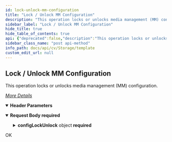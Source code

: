 ```yaml
---
id: lock-unlock-mm-configuration
title: "Lock / Unlock MM Configuration"
description: "This operation locks or unlocks media management (MM) configuration."
sidebar_label: "Lock / Unlock MM Configuration"
hide_title: true
hide_table_of_contents: true
api: {"deprecated":false,"description":"This operation locks or unlocks media management (MM) configuration.\n\n[_More Details_](http://documentation.commvault.com/commvault/v11/article?p=features/rest_api/operations/post_lock_mm_configuration.htm)","operationId":"Lock / Unlock MM Configuration","parameters":[{"description":"","in":"header","name":"Authtoken","required":true,"schema":{"example":"{{TOKEN}}","type":"string"}}],"requestBody":{"content":{"application/json":{"example":{"configLockUnlock":{"lockType":1}},"schema":{"allOf":[{"example":{"configLockUnlock":{"lockType":1}},"properties":{"configLockUnlock":{"example":{"lockType":1},"properties":{"lockType":{"format":"int32","type":"integer"}},"required":["lockType"],"title":"ConfigLockUnlock","type":"object"}},"required":["configLockUnlock"],"title":"LockUnlockMMConfigurationRequest","type":"object"},{"example":{"configLockUnlock":{"lockType":1}}}]}}},"description":"","required":true},"tags":["Storage Resource Operations"],"responses":{"200":{"description":"OK"}},"method":"post","path":"/LockMMConfiguration","servers":[{"url":"http://{hostname}/webconsole/api","variables":{"hostname":{"default":"localhost","description":"Webconsole"}}}],"jsonRequestBodyExample":{"configLockUnlock":{"lockType":1}},"info":{"title":"Template","contact":{},"version":"1.0","description":"Template"},"postman":{"name":"Lock / Unlock MM Configuration","description":{"content":"This operation locks or unlocks media management (MM) configuration.\n\n[_More Details_](http://documentation.commvault.com/commvault/v11/article?p=features/rest_api/operations/post_lock_mm_configuration.htm)","type":"text/plain"},"url":{"path":["LockMMConfiguration"],"host":["{{baseUrl}}"],"query":[],"variable":[]},"header":[{"disabled":false,"description":{"content":"(Required) ","type":"text/plain"},"key":"Authtoken","value":""},{"key":"Content-Type","value":"application/json"}],"method":"POST","body":{"mode":"raw","raw":"\"\"","options":{"raw":{"language":"json"}}}}}
sidebar_class_name: "post api-method"
info_path: docs/api/cv/Storage/template
custom_edit_url: null
---
```



## Lock / Unlock MM Configuration



This operation locks or unlocks media management (MM) configuration.

[_More Details_](http://documentation.commvault.com/commvault/v11/article?p=features/rest_api/operations/post_lock_mm_configuration.htm)

<details style={{"marginBottom":"1rem"}} data-collapsed={false} open={true}><summary style={{}}><strong>Header Parameters</strong></summary><div><ul><ParamsItem className={"paramsItem"} param={{"description":"","in":"header","name":"Authtoken","required":true,"schema":{"example":"{{TOKEN}}","type":"string"}}}></ParamsItem></ul></div></details><MimeTabs><TabItem label={"application/json"} value={"application/json-schema"}><details style={{}} data-collapsed={false} open={true}><summary style={{"textAlign":"left"}}><strong>Request Body</strong><strong style={{"fontSize":"var(--ifm-code-font-size)","color":"var(--openapi-required)"}}> required</strong></summary><div style={{"textAlign":"left","marginLeft":"1rem"}}></div><ul style={{"marginLeft":"1rem"}}><SchemaItem collapsible={true} className={"schemaItem"}><details style={{}}><summary style={{}}><strong>configLockUnlock</strong><span style={{"opacity":"0.6"}}> object</span><strong style={{"fontSize":"var(--ifm-code-font-size)","color":"var(--openapi-required)"}}> required</strong></summary><div style={{"marginLeft":"1rem"}}><SchemaItem collapsible={false} name={"lockType"} required={true} deprecated={undefined} schemaDescription={undefined} schemaName={"int32"} qualifierMessage={undefined} defaultValue={undefined}></SchemaItem></div></details></SchemaItem></ul></details></TabItem></MimeTabs><div><ApiTabs><TabItem label={"200"} value={"200"}><div>

OK

</div><div></div></TabItem></ApiTabs></div>
      